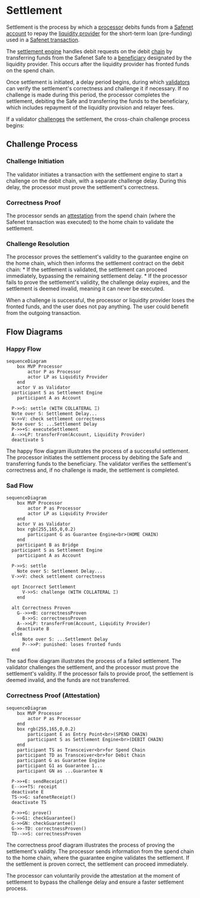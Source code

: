 
# Settlement

Settlement is the process by which a [processor](../core-components/processor.mdx) debits funds from a [Safenet account](../core-components/safenet-account.mdx) to repay the [liquidity provider](../core-components/liquidity-provider.mdx) for the short-term loan (pre-funding) used in a [Safenet transaction](../safenet-transaction.mdx).

The [settlement engine](../protocol/settlement-engine.mdx) handles debit requests on the debit [chain](../chains.mdx) by transferring funds from the Safenet Safe to a [beneficiary](../protocol/beneficiary.mdx) designated by the liquidity provider. 
This occurs after the liquidity provider has fronted funds on the spend chain.

Once settlement is initiated, a delay period begins, during which [validators](../core-components/validator.mdx) can verify the settlement's correctness and challenge it if necessary. 
If no challenge is made during this period, the processor completes the settlement, debiting the Safe and transferring the funds to the beneficiary, which includes repayment of the liquidity provision and relayer fees.

If a validator [challenges](../concepts/challenge.mdx) the settlement, the cross-chain challenge process begins:

## Challenge Process

<Steps>

### Challenge Initiation
The validator initiates a transaction with the settlement engine to start a challenge on the debit chain, with a separate challenge delay. 
During this delay, the processor must prove the settlement's correctness.

### Correctness Proof
The processor sends an [attestation](./attestation.mdx) from the spend chain (where the Safenet transaction was executed) to the home chain to validate the settlement.

### Challenge Resolution
The processor proves the settlement's validity to the guarantee engine on the home chain, which then informs the settlement contract on the debit chain:
    * If the settlement is validated, the settlement can proceed immediately, bypassing the remaining settlement delay.
    * If the processor fails to prove the settlement's validity, the challenge delay expires, and the settlement is deemed invalid, meaning it can never be executed. 
	    
When a challenge is successful, the processor or liquidity provider loses the fronted funds, and the user does not pay anything. 
The user could benefit from the outgoing transaction.
</Steps>


## Flow Diagrams

### Happy Flow

```mermaid
sequenceDiagram
	box MVP Processor
		actor P as Processor
		actor LP as Liquidity Provider
	end
	actor V as Validator
  participant S as Settlement Engine
	participant A as Account

  P->>S: settle (WITH COLLATERAL Ξ)
  Note over S: Settlement Delay...
  V->>V: check settlement correctness
  Note over S: ...Settlement Delay
  P->>+S: executeSettlement
  A-->>LP: transferFrom(Account, Liquidity Provider)
  deactivate S
```

The happy flow diagram illustrates the process of a successful settlement. 
The processor initiates the settlement process by debiting the Safe and transferring funds to the beneficiary. 
The validator verifies the settlement's correctness and, if no challenge is made, the settlement is completed.

### Sad Flow

```mermaid
sequenceDiagram
	box MVP Processor
		actor P as Processor
		actor LP as Liquidity Provider
	end
	actor V as Validator
	box rgb(255,165,0,0.2)
		participant G as Guarantee Engine<br>(HOME CHAIN)
	end
	participant B as Bridge
  participant S as Settlement Engine
	participant A as Account

  P->>S: settle
	Note over S: Settlement Delay...
  V->>V: check settlement correctness
  
  opt Incorrect Settlement
	  V->>S: challenge (WITH COLLATERAL Ξ)
	end
  
  alt Correctness Proven
    G-->>+B: correctnessProven
	  B->>S: correctnessProven
    A-->>LP: transferFrom(Account, Liquidity Provider)
    deactivate B
  else
	  Note over S: ...Settlement Delay
	  P-->>P: punished: loses fronted funds
  end
```

The sad flow diagram illustrates the process of a failed settlement. 
The validator challenges the settlement, and the processor must prove the settlement's validity. 
If the processor fails to provide proof, the settlement is deemed invalid, and the funds are not transferred.

### Correctness Proof (Attestation)

```mermaid
sequenceDiagram
	box MVP Processor
		actor P as Processor
	end
	box rgb(255,165,0,0.2)
		participant E as Entry Point<br>(SPEND CHAIN)
		participant S as Settlement Engine<br>(DEBIT CHAIN)
	end
	participant TS as Transceiver<br>for Spend Chain
	participant TD as Transceiver<br>for Debit Chain
	participant G as Guarantee Engine
	participant G1 as Guarantee 1...
	participant GN as ...Guarantee N
  
  P->>+E: sendReceipt()
  E-->>+TS: receipt
  deactivate E
  TS->>G: safenetReceipt()
  deactivate TS
    
  P->>+G: prove()
  G->>G1: checkGuarantee()
  G->>GN: checkGuarantee()
  G->>-TD: correctnessProven()
  TD-->>S: correctnessProven
```

The correctness proof diagram illustrates the process of proving the settlement's validity. 
The processor sends information from the spend chain to the home chain, where the guarantee engine validates the settlement. 
If the settlement is proven correct, the settlement can proceed immediately.

The processor can voluntarily provide the attestation at the moment of settlement to bypass the challenge delay and ensure a faster settlement process.